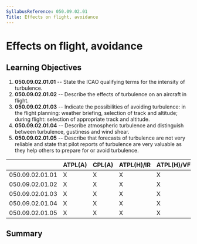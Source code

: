 ```yaml
---
SyllabusReference: 050.09.02.01
Title: Effects on flight, avoidance
---
```


# Effects on flight, avoidance

## Learning Objectives

1.  **050.09.02.01.01** -- State the ICAO qualifying terms for the intensity of
    turbulence.
2.  **050.09.02.01.02** -- Describe the effects of turbulence on an aircraft in
    flight.
3.  **050.09.02.01.03** -- Indicate the possibilities of avoiding turbulence: in
    the flight planning: weather briefing, selection of track and altitude;
    during flight: selection of appropriate track and altitude.
4.  **050.09.02.01.04** -- Describe atmospheric turbulence and distinguish
    between turbulence, gustiness and wind shear.
5.  **050.09.02.01.05** -- Describe that forecasts of turbulence are not very
    reliable and state that pilot reports of turbulence are very valuable as
    they help others to prepare for or avoid turbulence.

|                 | ATPL(A) | CPL(A) | ATPL(H)/IR | ATPL(H)/VFR | CPL(H) | IR  | CBIR(A) |
| --------------- | ------- | ------ | ---------- | ----------- | ------ | --- | ------- |
| 050.09.02.01.01 | X       | X      | X          | X           | X      | X   | X       |
| 050.09.02.01.02 | X       | X      | X          | X           | X      | X   | X       |
| 050.09.02.01.03 | X       | X      | X          | X           | X      | X   | X       |
| 050.09.02.01.04 | X       | X      | X          | X           | X      | X   | X       |
| 050.09.02.01.05 | X       | X      | X          | X           | X      | X   | X       |

## Summary

